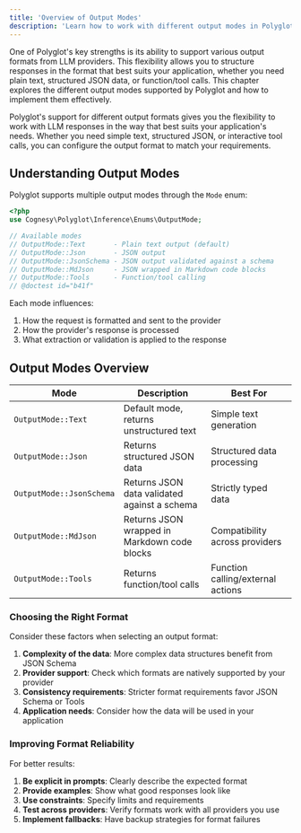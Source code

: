 ```yaml
---
title: 'Overview of Output Modes'
description: 'Learn how to work with different output modes in Polyglot.'
---
```


One of Polyglot's key strengths is its ability to support various output formats from LLM providers. This flexibility allows you to structure responses in the format that best suits your application, whether you need plain text, structured JSON data, or function/tool calls. This chapter explores the different output modes supported by Polyglot and how to implement them effectively.

Polyglot's support for different output formats gives you the flexibility to work with LLM responses in the way that best suits your application's needs. Whether you need simple text, structured JSON, or interactive tool calls, you can configure the output format to match your requirements.

## Understanding Output Modes

Polyglot supports multiple output modes through the `Mode` enum:

```php
<?php
use Cognesy\Polyglot\Inference\Enums\OutputMode;

// Available modes
// OutputMode::Text       - Plain text output (default)
// OutputMode::Json       - JSON output
// OutputMode::JsonSchema - JSON output validated against a schema
// OutputMode::MdJson     - JSON wrapped in Markdown code blocks
// OutputMode::Tools      - Function/tool calling
// @doctest id="b41f"
```

Each mode influences:
1. How the request is formatted and sent to the provider
2. How the provider's response is processed
3. What extraction or validation is applied to the response


## Output Modes Overview

| Mode            | Description                                                                 | Best For                                      |
|-----------------|-----------------------------------------------------------------------------|-----------------------------------------------|
| `OutputMode::Text`     | Default mode, returns unstructured text                                     | Simple text generation                        |
| `OutputMode::Json`     | Returns structured JSON data                                                | Structured data processing                    |
| `OutputMode::JsonSchema` | Returns JSON data validated against a schema                               | Strictly typed data                           |
| `OutputMode::MdJson`   | Returns JSON wrapped in Markdown code blocks                                | Compatibility across providers                |
| `OutputMode::Tools`    | Returns function/tool calls                                                 | Function calling/external actions             |


### Choosing the Right Format

Consider these factors when selecting an output format:

1. **Complexity of the data**: More complex data structures benefit from JSON Schema
2. **Provider support**: Check which formats are natively supported by your provider
3. **Consistency requirements**: Stricter format requirements favor JSON Schema or Tools
4. **Application needs**: Consider how the data will be used in your application


### Improving Format Reliability

For better results:

1. **Be explicit in prompts**: Clearly describe the expected format
2. **Provide examples**: Show what good responses look like
3. **Use constraints**: Specify limits and requirements
4. **Test across providers**: Verify formats work with all providers you use
5. **Implement fallbacks**: Have backup strategies for format failures


